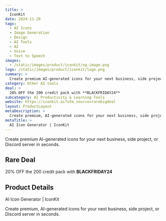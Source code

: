 ```yaml
---
title: >
  IconKit
date: 2024-11-20
tags:
  - AI Icons
  - Image Generation
  - Design
  - AI Tools
  - AI
  - Voice
  - Text to Speech
images:
  - /static/images/product/iconkit/og-image.png
logo: /static/images/product/iconkit/logo.png
summary: >
  Create premium AI-generated icons for your next business, side project, or Discord server in seconds.
category: Other AI tools
deal: >
  20% OFF the 200 credit pack with **BLACKFRIDAY24**
subcategory: AI Productivity & Learning Tools
website: https://iconkit.ai?utm_source=rarebigdeal
layout: ProductLayout
metaDescription: >
  Create premium, AI-generated icons for your next business, side project, or Discord server in seconds.
metaTitle: >
  AI Icon Generator | IconKit
---
```

Create premium AI-generated icons for your next business, side project, or Discord server in seconds.

## Rare Deal

20% OFF the 200 credit pack with **BLACKFRIDAY24**

## Product Details
AI Icon Generator | IconKit

Create premium, AI-generated icons for your next business, side project, or Discord server in seconds.

